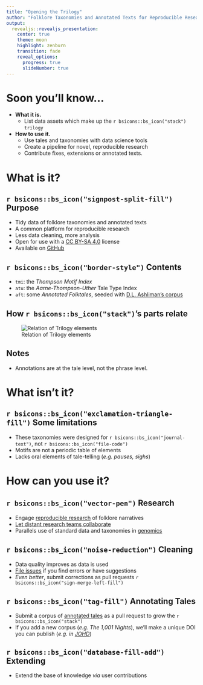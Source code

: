 ```yaml
---
title: "Opening the Trilogy"
author: "Folklore Taxonomies and Annotated Texts for Reproducible Research"
output: 
  revealjs::revealjs_presentation:
    center: true
    theme: moon
    highlight: zenburn
    transition: fade
    reveal_options:
      progress: true
      slideNumber: true
---
```


# Soon you'll know...

- __What it is.__  
  - List data assets which make up the `r bsicons::bs_icon("stack")` `trilogy`

- __How to use it.__ 
  - Use tales and taxonomies with data science tools
  - Create a pipeline for novel, reproducible research
  - Contribute fixes, extensions or annotated texts.

# What is it?

## `r bsicons::bs_icon("signpost-split-fill")` Purpose

- Tidy data of folklore taxonomies and annotated texts
- A common platform for reproducible research
- Less data cleaning, more analysis
- Open for use with a [CC BY-SA 4.0](https://creativecommons.org/licenses/by-sa/4.0/) license
- Available on [GitHub](https://github.com/j-hagedorn/trilogy)

## `r bsicons::bs_icon("border-style")` Contents

- `tmi`: the *Thompson Motif Index*
- `atu`: the *Aarne-Thompson-Uther* Tale Type Index
- `aft`: some *Annotated Folktales*, seeded with [D.L. Ashliman’s corpus](https://sites.pitt.edu/~dash/folktexts.html)

## How `r bsicons::bs_icon("stack")`'s parts relate

![Relation of Trilogy elements](TMI_ATU_AFT.png)

## Notes

- Annotations are at the tale level, not the phrase level.

# What isn't it?

## `r bsicons::bs_icon("exclamation-triangle-fill")` Some limitations

- These taxonomies were designed for `r bsicons::bs_icon("journal-text")`, not `r bsicons::bs_icon("file-code")`
- Motifs are not a periodic table of elements
- Lacks oral elements of tale-telling (*e.g. pauses, sighs*)

# How can you use it?

## `r bsicons::bs_icon("vector-pen")` Research

- Engage [reproducible research](https://doi.org/10.1146/annurev-publhealth-012420-105110) of folklore narratives
- [Let distant research teams collaborate](https://docs.github.com/en/get-started/start-your-journey/about-github-and-git)
- Parallels use of standard data and taxonomies in  [genomics](https://scholar.google.com/scholar?cites=5360173642221970934&as_sdt=80000005&sciodt=0,23&hl=en)


## `r bsicons::bs_icon("noise-reduction")` Cleaning

- Data quality improves as data is used
- [File issues](https://github.com/j-hagedorn/trilogy/issues/new) if you find errors or have suggestions
- *Even better*, submit corrections as pull requests `r bsicons::bs_icon("sign-merge-left-fill")`

## `r bsicons::bs_icon("tag-fill")` Annotating Tales

- Submit a corpus of [annotated tales](https://github.com/j-hagedorn/trilogy/blob/master/docs/vignettes/getting_started.md#growing-and-refining-the-corpus) as a pull request to grow the `r bsicons::bs_icon("stack")`
- If you add a new corpus (*e.g. The 1,001 Nights*), we'll make a unique DOI you can publish (*e.g. in [JOHD](https://openhumanitiesdata.metajnl.com/)*)


## `r bsicons::bs_icon("database-fill-add")` Extending

- Extend the base of knowledge *via* user contributions
